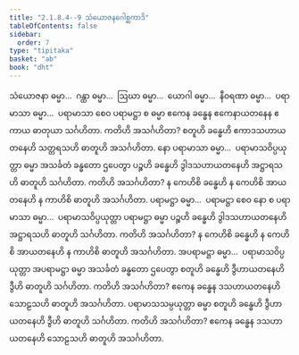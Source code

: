 ```yaml
---
title: "2.1.8.4--9 သံယောဇနဂေါစ္ဆကာဒိ"
tableOfContents: false
sidebar:
  order: 7
type: "tipitaka"
basket: "ab"
book: "dht"
---
```



<DynamicBreadcrumb />

<Division number="130" book="dht">

<Paragraph number="176" book="dht">
သံယောဇနာ ဓမ္မာ…  ဂန္ထာ ဓမ္မာ…  ဩဃာ ဓမ္မာ…  ယောဂါ ဓမ္မာ…  နီဝရဏာ ဓမ္မာ…  ပရာမာသာ ဓမ္မာ…  ပရာမာသာ စေဝ ပရာမဋ္ဌာ စ ဓမ္မာ ဧကေန ခန္ဓေန ဧကေနာယတနေန ဧကာယ ဓာတုယာ သင်္ဂဟိတာ. ကတိဟိ အသင်္ဂဟိတာ? စတူဟိ ခန္ဓေဟိ ဧကာဒသဟာယတနေဟိ သတ္တရသဟိ ဓာတူဟိ အသင်္ဂဟိတာ.
</Paragraph>

</Division>
<Division number="131" book="dht">

<Paragraph number="177" book="dht">
နော ပရာမာသာ ဓမ္မာ…  ပရာမာသဝိပ္ပယုတ္တာ ဓမ္မာ အသင်္ခတံ ခန္ဓတော ဌပေတွာ ပဉ္စဟိ ခန္ဓေဟိ ဒွါဒသဟာယတနေဟိ အဋ္ဌာရသဟိ ဓာတူဟိ သင်္ဂဟိတာ. ကတိဟိ အသင်္ဂဟိတာ? န ကေဟိစိ ခန္ဓေဟိ န ကေဟိစိ အာယတနေဟိ န ကာဟိစိ ဓာတူဟိ အသင်္ဂဟိတာ.
</Paragraph>

</Division>
<Division number="132" book="dht">

<Paragraph number="178" book="dht">
ပရာမဋ္ဌာ ဓမ္မာ…  ပရာမဋ္ဌာ စေဝ နော စ ပရာမာသာ ဓမ္မာ…  ပရာမာသဝိပ္ပယုတ္တာ ပရာမဋ္ဌာ ဓမ္မာ ပဉ္စဟိ ခန္ဓေဟိ ဒွါဒသဟာယတနေဟိ အဋ္ဌာရသဟိ ဓာတူဟိ သင်္ဂဟိတာ. ကတိဟိ အသင်္ဂဟိတာ? န ကေဟိစိ ခန္ဓေဟိ န ကေဟိစိ အာယတနေဟိ န ကာဟိစိ ဓာတူဟိ အသင်္ဂဟိတာ.
</Paragraph>

</Division>
<Division number="133" book="dht">

<Paragraph number="179" book="dht">
အပရာမဋ္ဌာ ဓမ္မာ…  ပရာမာသဝိပ္ပယုတ္တာ အပရာမဋ္ဌာ ဓမ္မာ အသင်္ခတံ ခန္ဓတော ဌပေတွာ စတူဟိ ခန္ဓေဟိ ဒွီဟာယတနေဟိ ဒွီဟိ ဓာတူဟိ သင်္ဂဟိတာ. ကတိဟိ အသင်္ဂဟိတာ? ဧကေန ခန္ဓေန ဒသဟာယတနေဟိ သောဠသဟိ ဓာတူဟိ အသင်္ဂဟိတာ.
</Paragraph>

</Division>
<Division number="134" book="dht">

<Paragraph number="180" book="dht">
ပရာမာသသမ္ပယုတ္တာ ဓမ္မာ စတူဟိ ခန္ဓေဟိ ဒွီဟာယတနေဟိ ဒွီဟိ ဓာတူဟိ သင်္ဂဟိတာ. ကတိဟိ အသင်္ဂဟိတာ? ဧကေန ခန္ဓေန ဒသဟာယတနေဟိ သောဠသဟိ ဓာတူဟိ အသင်္ဂဟိတာ.
</Paragraph>
</Division>